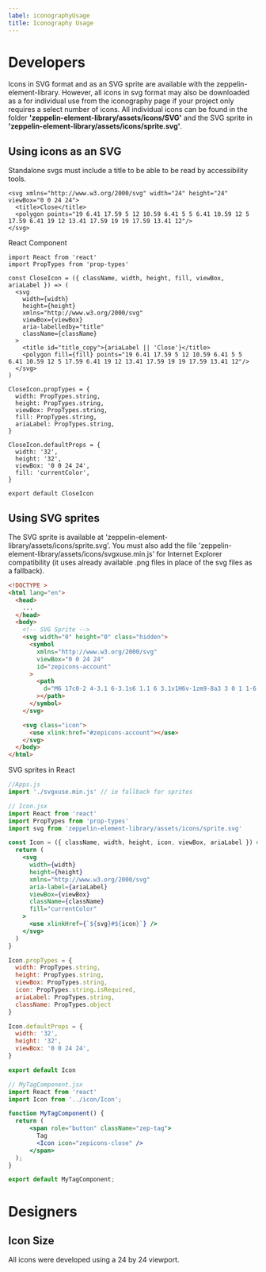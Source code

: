 ```yaml
---
label: iconographyUsage
title: Iconography Usage
---
```


# Developers

Icons in SVG format and as an SVG sprite are available with the zeppelin-element-library. However, all icons in svg format may also be downloaded as a for individual use from the iconography page if your project only requires a select number of icons.
All individual icons can be found in the folder **'zeppelin-element-library/assets/icons/SVG'** and the SVG sprite in **'zeppelin-element-library/assets/icons/sprite.svg'**.

## Using icons as an SVG

Standalone svgs must include a title to be able to be read by accessibility tools.

```
<svg xmlns="http://www.w3.org/2000/svg" width="24" height="24" viewBox="0 0 24 24">
  <title>Close</title>
  <polygon points="19 6.41 17.59 5 12 10.59 6.41 5 5 6.41 10.59 12 5 17.59 6.41 19 12 13.41 17.59 19 19 17.59 13.41 12"/>
</svg>
```

React Component

```
import React from 'react'
import PropTypes from 'prop-types'

const CloseIcon = ({ className, width, height, fill, viewBox, ariaLabel }) => (
  <svg
    width={width}
    height={height}
    xmlns="http://www.w3.org/2000/svg"
    viewBox={viewBox}
    aria-labelledby="title"
    className={className}
  >
    <title id="title_copy">{ariaLabel || 'Close'}</title>
    <polygon fill={fill} points="19 6.41 17.59 5 12 10.59 6.41 5 5 6.41 10.59 12 5 17.59 6.41 19 12 13.41 17.59 19 19 17.59 13.41 12"/>
  </svg>
)

CloseIcon.propTypes = {
  width: PropTypes.string,
  height: PropTypes.string,
  viewBox: PropTypes.string,
  fill: PropTypes.string,
  ariaLabel: PropTypes.string,
}

CloseIcon.defaultProps = {
  width: '32',
  height: '32',
  viewBox: '0 0 24 24',
  fill: 'currentColor',
}

export default CloseIcon
```

## Using SVG sprites

The SVG sprite is available at 'zeppelin-element-library/assets/icons/sprite.svg'. You must also add the file 'zeppelin-element-library/assets/icons/svgxuse.min.js' for Internet Explorer compatibility (it uses already available .png files in place of the svg files as a fallback).

```html
<!DOCTYPE >
<html lang="en">
  <head>
    ...
  </head>
  <body>
    <!-- SVG Sprite -->
    <svg width="0" height="0" class="hidden">
      <symbol
        xmlns="http://www.w3.org/2000/svg"
        viewBox="0 0 24 24"
        id="zepicons-account"
      >
        <path
          d="M6 17c0-2 4-3.1 6-3.1s6 1.1 6 3.1v1H6v-1zm9-8a3 3 0 1 1-6 0 3 3 0 0 1 6 0zM3 5v14a2 2 0 0 0 2 2h14a2 2 0 0 0 2-2V5a2 2 0 0 0-2-2H5a2 2 0 0 0-2 2z"
        ></path>
      </symbol>
    </svg>

    <svg class="icon">
      <use xlink:href="#zepicons-account"></use>
    </svg>
  </body>
</html>
```

SVG sprites in React

```jsx
//Apps.js
import './svgxuse.min.js' // ie fallback for sprites

// Icon.jsx
import React from 'react'
import PropTypes from 'prop-types'
import svg from 'zeppelin-element-library/assets/icons/sprite.svg'

const Icon = ({ className, width, height, icon, viewBox, ariaLabel }) => {
  return (
    <svg
      width={width}
      height={height}
      xmlns="http://www.w3.org/2000/svg"
      aria-label={ariaLabel}
      viewBox={viewBox}
      className={className}
      fill="currentColor"
    >
      <use xlinkHref={`${svg}#${icon}`} />
    </svg>
  )
}

Icon.propTypes = {
  width: PropTypes.string,
  height: PropTypes.string,
  viewBox: PropTypes.string,
  icon: PropTypes.string.isRequired,
  ariaLabel: PropTypes.string,
  className: PropTypes.object
}

Icon.defaultProps = {
  width: '32',
  height: '32',
  viewBox: '0 0 24 24',
}

export default Icon

// MyTagComponent.jsx
import React from 'react'
import Icon from '../icon/Icon';

function MyTagComponent() {
  return (
      <span role="button" className="zep-tag">
        Tag
        <Icon icon="zepicons-close" />
      </span>
  );
}

export default MyTagComponent;
```

# Designers

## Icon Size

All icons were developed using a 24 by 24 viewport.
